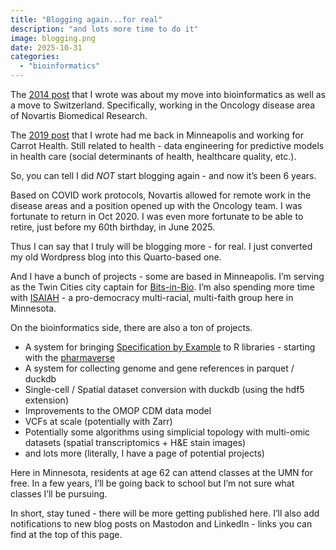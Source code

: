 ```yaml
---
title: "Blogging again...for real"
description: "and lots more time to do it"
image: blogging.png
date: 2025-10-31
categories: 
  - "bioinformatics"
---
```


The [2014 post](../2014-09-28-blogging-again-with-a-change-of-focus/) that I wrote was about my move into bioinformatics as well as a move to Switzerland.
Specifically, working in the Oncology disease area of Novartis Biomedical Research.

The [2019 post](../2019-04-09-snowflake-for-biomedical-research/) that I wrote had me back in Minneapolis and working for Carrot Health.
Still related to health - data engineering for predictive models in health care (social determinants of health, healthcare quality, etc.).

So, you can tell I did *NOT* start blogging again - and now it's been 6 years.

Based on COVID work protocols, Novartis allowed for remote work in the disease areas and a position opened up with the Oncology team.
I was fortunate to return in Oct 2020.
I was even more fortunate to be able to retire, just before my 60th birthday, in June 2025.

Thus I can say that I truly will be blogging more - for real.
I just converted my old Wordpress blog into this Quarto-based one.

And I have a bunch of projects - some are based in Minneapolis.
I'm serving as the Twin Cities city captain for [Bits-in-Bio](https://www.bitsinbio.org).
I'm also spending more time with [ISAIAH](https://www.isaiahmn.org) - a pro-democracy multi-racial, multi-faith group here in Minnesota.

On the bioinformatics side, there are also a ton of projects.

* A system for bringing [Specification by Example](https://en.wikipedia.org/wiki/Specification_by_example) to R libraries - starting with the [pharmaverse](https://pharmaverse.org)
* A system for collecting genome and gene references in parquet / duckdb
* Single-cell / Spatial dataset conversion with duckdb (using the hdf5 extension)
* Improvements to the OMOP CDM data model
* VCFs at scale (potentially with Zarr)
* Potentially some algorithms using simplicial topology with multi-omic datasets (spatial transcriptomics + H&E stain images)
* and lots more (literally, I have a page of potential projects)

Here in Minnesota, residents at age 62 can attend classes at the UMN for free.
In a few years, I'll be going back to school but I'm not sure what classes I'll be pursuing.

In short, stay tuned - there will be more getting published here.
I'll also add notifications to new blog posts on Mastodon and LinkedIn - links you can find at the top of this page.
